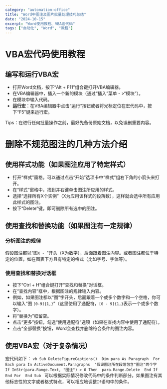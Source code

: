 ```yaml
---
category: "automation-office"
title: "Word中图注及图片批量处理技巧总结"
date: "2024-10-15"
excerpt: "Word使用教程、VBA宏代码"
tags: ["自动化", "Word", "教程"]
---
```


# VBA宏代码使用教程

<Alert>

</Alert>

## 编写和运行VBA宏
- 打开Word文档，按下“Alt + F11”组合键打开VBA编辑器。
- 在VBA编辑器中，插入一个新的模块（通过“插入”菜单 - >“模块”）。
- 在模块中输入代码。
- **运行宏**：在VBA编辑器中点击“运行”按钮或者将光标定位在宏代码中，按下“F5”键来运行宏。

Tips：在进行任何批量操作之前，最好先备份原始文档，以免误删重要内容。

# 删除不规范图注的几种方法介绍
## 使用样式功能（如果图注应用了特定样式）
- 打开“样式”窗格。可以通过点击“开始”选项卡中“样式”组右下角的小箭头来打开。
- 在“样式”窗格中，找到并右键单击图注所应用的样式。
- 选择“选择所有X个实例”（X为应用该样式的段落数），这样就会选中所有应用此样式的图注。 
- 按下“Delete”键，即可删除所有选中的图注。

## 使用查找和替换功能（如果图注有一定规律）
### 分析图注的规律
假设图注都以“图`X - `”开头（X为数字），后面跟着图注内容。或者图注都位于特定的位置，如在图表下方且有特定的格式（比如字号、字体等）。
### 使用查找和替换对话框
- 按下“Ctrl + H”组合键打开“查找和替换”对话框。 
- 在“查找内容”框中，根据图注的规律输入内容。
- 例如，如果图注都以“图”字开头，后面跟着一个或多个数字和一个空格，你可以输入“图 `[0-9]{1,}`”（这里使用了通配符，`[0 - 9]{1,}`表示一个或多个数字）。 
- 将“替换为”框留空。 
- 点击“更多”按钮，勾选“使用通配符”选项（如果在查找内容中使用了通配符）。 
- 点击“全部替换”按钮，Word会查找并删除符合条件的图注内容。 

## 使用VBA宏（对于复杂情况）
宏代码如下：
    ```vb
    Sub DeleteFigureCaptions() 
    Dim para As Paragraph 
    For Each para In ActiveDocument.Paragraphs 
    '假设图注所在段落包含"图注"两个字 
    If InStr(para.Range.Text, "图注") > 0 Then 
    para.Range.Delete 
    End If 
    End For 
    End Sub
    ```
可以根据实际情况修改代码中的条件判断部分。如果图注有其他标志性的文字或者格式特点，可以相应地调整`If`语句中的条件。 

